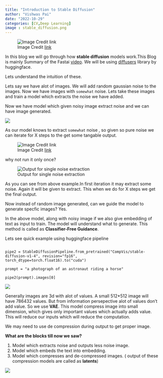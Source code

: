 ```yaml
---
title: "Introduction to Stable Diffusion"
author: "Vishwas Pai"
date: "2022-10-29"
categories: [CV,Deep Learning]
image : stable_diffusion.png
---
```



![Image Credit [link](https://www.jousefmurad.com/content/images/2022/10/316b0d3b-591e-455f-b721-beaba73d0a0a_2400x1100.png)](stable_diffusion.png)

In this blog we will go through how **stable diffusion** models work.This Blog is mainly Summary of the Fastai [video](https://www.youtube.com/watch?v=_7rMfsA24Ls&t=1s). We will be using [diffusers](https://github.com/huggingface/diffusers) library by huggingface.


Lets understand the intuition of these. 

Lets say we have alot of images. We will add random gaussian noise to the images. Now we have images with `somewhat` noise. 
Lets take these images and train a model which extracts the noise we have added.

Now we have model which given noisy image extract noise and we can have image generated.

![](diffusion_arch.png)

As our model knows to extract `somewhat` noise , so given so pure noise we can iterate for X steps to the get some tangable output. 

![Image Credit [link](https://huggingface.co/blog/assets/78_annotated-diffusion/thumbnail.png)](noisy2proper.png)

why not run it only once?

![Output for single noise extraction](first_step_output.png)

As you can see from above example.In first iteration it may extract some noise. Again it will be given to extract. This when we do for X steps we get the final output. 



Now instead of random image generated, can we guide the model to generate specfic images? Yes. 

In the above model, along with noisy image if we also give embedding of text as input to train. The model will understand what to generate. This method is called as **Classifier-Free Guidance**. 


Lets see quick example using huggingface pipeline

```

pipe2 = StableDiffusionPipeline.from_pretrained("CompVis/stable-diffusion-v1-4", revision="fp16", torch_dtype=torch.float16).to("cuda")

prompt = "a photograph of an astronaut riding a horse"

pipe2(prompt).images[0]
```

![](astronot.png)
 

Generally images are 3d with alot of values. A small 512*512 image will have 786432 values. But from information persepective alot of values don't add value. 
So we use **VAE**. This model compress image into small dimension, which gives only important values which actually adds value. This will reduce our inputs which will reduce the computation.

We may need to use de compression during output to get proper image.

**What are the blocks till now we saw?**

1. Model which extracts noise and outputs less noise image.
2. Model which embeds the text into embedding.
3. Model which compresses and de-compressed images. ( output of these compression models are called as **latents**)

![](sd_architecure.png)